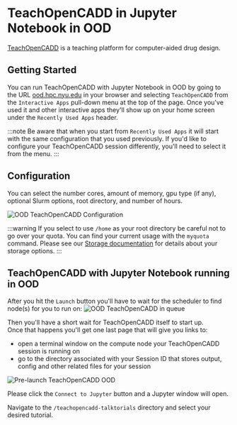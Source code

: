 # TeachOpenCADD in Jupyter Notebook in OOD

[TeachOpenCADD](https://projects.volkamerlab.org/teachopencadd/index.html) is a teaching platform for computer-aided drug design.

## Getting Started
You can run TeachOpenCADD with Jupyter Notebook in OOD by going to the URL [ood.hpc.nyu.edu](http://ood.hpc.nyu.edu) in your browser and selecting `TeachOpenCADD` from the `Interactive Apps` pull-down menu at the top of the page.  Once you've used it and other interactive apps they'll show up on your home screen under the `Recently Used Apps` header.

:::note
Be aware that when you start from `Recently Used Apps` it will start with the same configuration that you used previously.  If you'd like to configure your TeachOpenCADD session differently, you'll need to select it from the menu.
:::

## Configuration

You can select the number cores, amount of memory, gpu type (if any), optional Slurm options, root directory, and number of hours.

![OOD TeachOpenCADD Configuration](./static/ood_teachopencadd_config.png)

:::warning
If you select to use `/home` as your root directory be careful not to go over your quota.  You can find your current usage with the `myquota` command.  Please see our [Storage documentation](../03_storage/01_intro_and_data_management.mdx) for details about your storage options.
:::

## TeachOpenCADD with Jupyter Notebook running in OOD

After you hit the `Launch` button you'll have to wait for the scheduler to find node(s) for you to run on:
![OOD TeachOpenCADD in queue](./static/ood_teachopencadd_in_queue.png)

Then you'll have a short wait for TeachOpenCADD itself to start up.<br />
Once that happens you'll get one last page that will give you links to:
-   open a terminal window on the compute node your TeachOpenCADD session is running on
-   go to the directory associated with your Session ID that stores output, config and other related files for your session

![Pre-launch TeachOpenCADD OOD](./static/ood_teachopencadd_prelaunch.png)

Please click the `Connect to Jupyter` button and a Jupyter window will open.

Navigate to the `/teachopencadd-talktorials` directory and select your desired tutorial.
